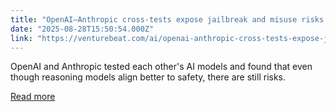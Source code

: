 ```yaml
---
title: "OpenAI–Anthropic cross-tests expose jailbreak and misuse risks — what enterprises must add to GPT-5 evaluations"
date: "2025-08-28T15:50:54.000Z"
link: "https://venturebeat.com/ai/openai-anthropic-cross-tests-expose-jailbreak-and-misuse-risks-what-enterprises-must-add-to-gpt-5-evaluations/"
---
```


OpenAI and Anthropic tested each other's AI models and found that even though reasoning models align better to safety, there are still risks.

[Read more](https://venturebeat.com/ai/openai-anthropic-cross-tests-expose-jailbreak-and-misuse-risks-what-enterprises-must-add-to-gpt-5-evaluations/)
